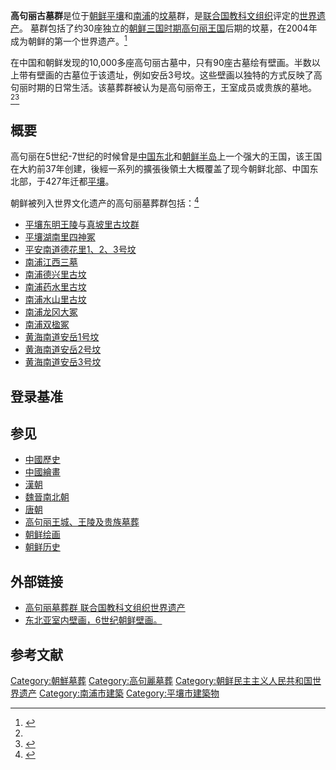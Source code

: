 {{expert|time=2010-01-02T10:39:37+00:00|subject=历史}}
{{inproject|世界遗产}}
{{世界文化遗产概要表
| site_img = Image:Man - Anak Tomb No. 3.jpg
| site_img_capt = 高句丽古墓群发现的[[佟寿|佟寿]]墓
| site_img_width = 200px
| zh_name = 高句丽古墓群
| en_name = Complex of Koguryo Tombs
| fr_name = Ensemble des tombes de Koguryo
| country = {{DPRK-PRK}}
| Region = 亚洲和太平洋地区
| criterion_c = (i)(ii)(iii)(iv)
| rg_year = 2004
| ex_rg_year = 
| remarks = 
| ID = 1091
| org_url = http://whc.unesco.org/en/list/1091/
| map_img = <!-- 檔案不存在 Image:LocMap of WH Complex of Koguryo Tombs.png -->
| map_img_width = 
}}
{{Infobox Korean name|
context=dprk|
hangul=고구려 고분군|
hanja=高句麗古墳群|
rr=Goguryeo gobun(-)gun|
mr=Koguryŏ kobun'gun|
}}

'''高句丽古墓群'''是位于[[朝鲜民主主义人民共和国|朝鲜]][[平壤|平壤]]和[[南浦|南浦]]的[[高句丽建筑#墓葬|坟墓]]群，是[[联合国教科文组织|联合国教科文组织]]评定的[[世界遗产|世界遗产]]。
墓群包括了约30座独立的[[朝鲜三国时期|朝鲜三国时期]][[高句丽王国|高句丽王国]]后期的坟墓，在2004年成为朝鲜的第一个世界遗产。<ref name="unesco">{{Free-content attribution |title=高句丽古墓群 |publisher=UNESCO|license = CC BY-SA IGO 3.0 |documentURL=http://whc.unesco.org/en/list/1091|howto=no}}</ref>

在中国和朝鲜发现的10,000多座高句丽古墓中，只有90座古墓绘有壁画。半数以上带有壁画的古墓位于该遗址，例如安岳3号坟。这些壁画以独特的方式反映了高句丽时期的日常生活。该墓葬群被认为是高句丽帝王，王室成员或贵族的墓地。<ref name="unesco"></ref><ref>{{Cite news |url=https://www.koreaworldtimes.com/topics/travel/7767/ |script-title=ja:日本の古墳壁画に影響を与えた！？北朝鮮初の世界遺産「高句麗古墳群」 |newspaper=KoreaWorldTimes |date=2020-08-27 |language=ja |accessdate=2020-09-05 |archive-date=2021-01-29 |archive-url=https://web.archive.org/web/20210129023806/https://www.koreaworldtimes.com/topics/travel/7767/ |dead-url=no }}</ref>

==概要==
高句丽在5世纪-7世纪的时候曾是[[中国东北|中国东北]]和[[朝鲜半岛|朝鲜半岛]]上一个强大的王国，该王国在大約前37年创建，後經一系列的擴張後領土大概覆盖了现今朝鲜北部、中国东北部，于427年迁都[[平壤|平壤]]。

朝鲜被列入世界文化遗产的高句丽墓葬群包括：<ref>{{cite web |title=Complex of Koguryo Tombs |url=http://whc.unesco.org/en/list/1091/multiple=1&unique_number=1269 |website=UNESCO |accessdate=2020-05-25 |archive-date=2020-12-15 |archive-url=https://web.archive.org/web/20201215020418/https://whc.unesco.org/en/list/1091/multiple%3D1%26unique_number%3D1269 |dead-url=no }}</ref>
*[[平壤|平壤]][[东明王陵|东明王陵]]与[[真坡里古坟群|真坡里古坟群]]
*[[平壤|平壤]][[湖南里四神冢|湖南里四神冢]]
*[[平安南道|平安南道]][[德花里1、2、3号坟|德花里1、2、3号坟]]
*[[南浦特级市|南浦]][[江西三墓|江西三墓]]
*[[南浦特级市|南浦]][[德兴里古坟|德兴里古坟]]
*[[南浦特级市|南浦]][[药水里壁画古墓|药水里古坟]]
*[[南浦特级市|南浦]][[水山里古坟|水山里古坟]]
*[[南浦特级市|南浦]][[龙冈大冢|龙冈大冢]]
*[[南浦特级市|南浦]][[双楹冢|双楹冢]]
*[[黄海南道|黄海南道]][[安岳1号坟|安岳1号坟]]
*[[黄海南道|黄海南道]][[安岳2号坟|安岳2号坟]]
*[[黄海南道|黄海南道]][[安岳3号坟|安岳3号坟]]

== 登录基准 ==
{{世界遗产基准|1|2|3|4}}

==参见==
*[[中國歷史|中國歷史]]
*[[中國繪畫|中國繪畫]]
*[[漢朝|漢朝]]
*[[魏晉南北朝|魏晉南北朝]]
*[[唐朝|唐朝]]
*[[高句丽王城、王陵及贵族墓葬|高句丽王城、王陵及贵族墓葬]]
*[[朝鲜绘画|朝鲜绘画]]
*[[朝鲜历史|朝鲜历史]]

==外部链接==
* [http://whc.unesco.org/en/list/1091 高句丽墓葬群 联合国教科文组织世界遗产] {{Wayback|url=http://whc.unesco.org/en/list/1091 |date=20181226004017 }}
* [http://www.atimes.com/atimes/Korea/EL23Dg01.html  东北亚室内壁画，6世纪朝鲜壁画。] {{Wayback|url=http://www.atimes.com/atimes/Korea/EL23Dg01.html |date=20031225043810 }}

== 参考文献 ==
{{Reflist}}

{{coord|38|51|47|N|125|24|54|E|display=title|region:KP_type:landmark_source:dewiki}}
{{朝鲜世界遗产}}
{{DEFAULTSORT:Goguryeo}}
[[Category:朝鮮墓葬|Category:朝鮮墓葬]]
[[Category:高句麗墓葬|Category:高句麗墓葬]]
[[Category:朝鲜民主主义人民共和国世界遗产|Category:朝鲜民主主义人民共和国世界遗产]]
[[Category:南浦市建築|Category:南浦市建築]]
[[Category:平壤市建築物|Category:平壤市建築物]]